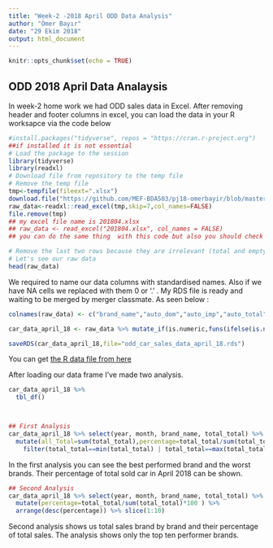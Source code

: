 ---
title: "Week-2 -2018 April ODD Data Analysis"
author: "Ömer Bayır"
date: "29 Ekim 2018"
output: html_document
---

```{r setup, include=FALSE}
knitr::opts_chunk$set(echo = TRUE)
```

## ODD 2018 April Data Analaysis
In week-2 home work we had ODD sales data in Excel. After removing header and footer columns in excel, 
you can load the data in your R worksapce via the code below 

```{r cars}
#install.packages("tidyverse", repos = "https://cran.r-project.org") 
##if installed it is not essential
# Load the package to the session
library(tidyverse)
library(readxl)
# Download file from repository to the temp file
# Remove the temp file
tmp<-tempfile(fileext=".xlsx")
download.file("https://github.com/MEF-BDA503/pj18-omerbayir/blob/master/week2/201804.xlsx?raw=true",destfile=tmp,mode = 'wb')
raw_data<-readxl::read_excel(tmp,skip=7,col_names=FALSE)
file.remove(tmp)
## my excel file name is 201804.xlsx
## raw_data <- read_excel("201804.xlsx", col_names = FALSE) 
## you can do the same thing  with this code but also you should check your working directory

# Remove the last two rows because they are irrelevant (total and empty rows)
# Let's see our raw data
head(raw_data)
```
We required to name our data columns with standardised names. Also if we have NA cells we replaced with them 0 or '.' .
My RDS file is ready and  waiting to be merged by merger classmate. 
As seen below :

```{r cars2}
colnames(raw_data) <- c("brand_name","auto_dom","auto_imp","auto_total","comm_dom","comm_imp","comm_total","total_dom","total_imp","total_total")

car_data_april_18 <- raw_data %>% mutate_if(is.numeric,funs(ifelse(is.na(.),0,.))) %>% mutate(year=2018,month=4)

saveRDS(car_data_april_18,file="odd_car_sales_data_april_18.rds")

```
You can get  <a href="https://github.com/MEF-BDA503/pj18-omerbayir/blob/master/week2/odd_car_sales_data_april_18.rds">the R data file from here</a>


After loading our data frame I've made two analysis. 

```{r cars3}
car_data_april_18 %>%
  tbl_df()



## First Analysis
car_data_april_18 %>% select(year, month, brand_name, total_total) %>% 
  mutate(all_Total=sum(total_total),percentage=total_total/sum(total_total)*100 ) %>%  
    filter(total_total==min(total_total) | total_total==max(total_total))  
```
  
In the first analysis you can see the best performed brand and the worst brands. Their percentage of total sold car in April 2018 can be shown.   

```{r cars4}
## Second Analysis
car_data_april_18 %>% select(year, month, brand_name, total_total) %>% 
  mutate(percentage=total_total/sum(total_total)*100 ) %>%  
  arrange(desc(percentage)) %>% slice(1:10)
```
  
Second analysis shows us total sales brand by brand and their percentage of total sales. The analysis shows only the top ten performer brands.